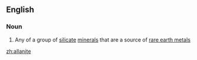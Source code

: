 ==English==

===Noun===
{{wikipedia}}
{{en-noun}}

#{{mineralogy}} Any of a group of [[silicate]] [[mineral]]s that are a source of [[rare earth metal]]s

[[zh:allanite]]